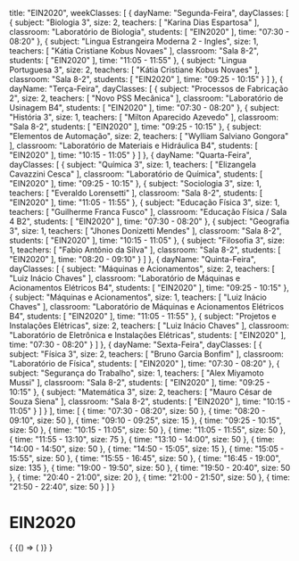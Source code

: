   title: "EIN2020",
  weekClasses: [
    {
      dayName: "Segunda-Feira",
      dayClasses: [
        {
          subject: "Biologia 3",
          size: 2,
          teachers: [
            "Karina Dias Espartosa"
          ],
          classroom: "Laboratório de Biologia",
          students: [
            "EIN2020"
          ],
          time: "07:30 - 08:20"
        },
        {
          subject: "Lingua Estrangeira Moderna 2 - Ingles",
          size: 1,
          teachers: [
            "Kátia Cristiane Kobus Novaes"
          ],
          classroom: "Sala 8-2",
          students: [
            "EIN2020"
          ],
          time: "11:05 - 11:55"
        },
        {
          subject: "Lingua Portuguesa 3",
          size: 2,
          teachers: [
            "Kátia Cristiane Kobus Novaes"
          ],
          classroom: "Sala 8-2",
          students: [
            "EIN2020"
          ],
          time: "09:25 - 10:15"
        }
      ]
    },
    {
      dayName: "Terça-Feira",
      dayClasses: [
        {
          subject: "Processos de Fabricação 2",
          size: 2,
          teachers: [
            "Novo PSS Mecânica"
          ],
          classroom: "Laboratório de Usinagem B4",
          students: [
            "EIN2020"
          ],
          time: "07:30 - 08:20"
        },
        {
          subject: "História 3",
          size: 1,
          teachers: [
            "Milton Aparecido Azevedo"
          ],
          classroom: "Sala 8-2",
          students: [
            "EIN2020"
          ],
          time: "09:25 - 10:15"
        },
        {
          subject: "Elementos de Automação",
          size: 2,
          teachers: [
            "Wylliam Salviano Gongora"
          ],
          classroom: "Laboratório de Materiais e Hidráulica B4",
          students: [
            "EIN2020"
          ],
          time: "10:15 - 11:05"
        }
      ]
    },
    {
      dayName: "Quarta-Feira",
      dayClasses: [
        {
          subject: "Química 3",
          size: 1,
          teachers: [
            "Elizangela Cavazzini Cesca"
          ],
          classroom: "Laboratório de Química",
          students: [
            "EIN2020"
          ],
          time: "09:25 - 10:15"
        },
        {
          subject: "Sociologia 3",
          size: 1,
          teachers: [
            "Everaldo Lorensetti"
          ],
          classroom: "Sala 8-2",
          students: [
            "EIN2020"
          ],
          time: "11:05 - 11:55"
        },
        {
          subject: "Educação Física 3",
          size: 1,
          teachers: [
            "Guilherme Franca Fusco"
          ],
          classroom: "Educação Física / Sala 4 B2",
          students: [
            "EIN2020"
          ],
          time: "07:30 - 08:20"
        },
        {
          subject: "Geografia 3",
          size: 1,
          teachers: [
            "Jhones Donizetti Mendes"
          ],
          classroom: "Sala 8-2",
          students: [
            "EIN2020"
          ],
          time: "10:15 - 11:05"
        },
        {
          subject: "Filosofia 3",
          size: 1,
          teachers: [
            "Fabio Antônio da Silva"
          ],
          classroom: "Sala 8-2",
          students: [
            "EIN2020"
          ],
          time: "08:20 - 09:10"
        }
      ]
    },
    {
      dayName: "Quinta-Feira",
      dayClasses: [
        {
          subject: "Máquinas e Acionamentos",
          size: 2,
          teachers: [
            "Luiz Inácio Chaves"
          ],
          classroom: "Laboratório de Máquinas e Acionamentos Elétricos B4",
          students: [
            "EIN2020"
          ],
          time: "09:25 - 10:15"
        },
        {
          subject: "Máquinas e Acionamentos",
          size: 1,
          teachers: [
            "Luiz Inácio Chaves"
          ],
          classroom: "Laboratório de Máquinas e Acionamentos Elétricos B4",
          students: [
            "EIN2020"
          ],
          time: "11:05 - 11:55"
        },
        {
          subject: "Projetos e Instalações Elétricas",
          size: 2,
          teachers: [
            "Luiz Inácio Chaves"
          ],
          classroom: "Laboratório de Eletrônica e Instalações Elétricas",
          students: [
            "EIN2020"
          ],
          time: "07:30 - 08:20"
        }
      ]
    },
    {
      dayName: "Sexta-Feira",
      dayClasses: [
        {
          subject: "Física 3",
          size: 2,
          teachers: [
            "Bruno Garcia Bonfim"
          ],
          classroom: "Laboratório de Física",
          students: [
            "EIN2020"
          ],
          time: "07:30 - 08:20"
        },
        {
          subject: "Segurança do Trabalho",
          size: 1,
          teachers: [
            "Alex Miyamoto Mussi"
          ],
          classroom: "Sala 8-2",
          students: [
            "EIN2020"
          ],
          time: "09:25 - 10:15"
        },
        {
          subject: "Matemática 3",
          size: 2,
          teachers: [
            "Mauro César de Souza Siena"
          ],
          classroom: "Sala 8-2",
          students: [
            "EIN2020"
          ],
          time: "10:15 - 11:05"
        }
      ]
    }
  ],
  time: [
    {
      time: "07:30 - 08:20",
      size: 50
    },
    {
      time: "08:20 - 09:10",
      size: 50
    },
    {
      time: "09:10 - 09:25",
      size: 15
    },
    {
      time: "09:25 - 10:15",
      size: 50
    },
    {
      time: "10:15 - 11:05",
      size: 50
    },
    {
      time: "11:05 - 11:55",
      size: 50
    },
    {
      time: "11:55 - 13:10",
      size: 75
    },
    {
      time: "13:10 - 14:00",
      size: 50
    },
    {
      time: "14:00 - 14:50",
      size: 50
    },
    {
      time: "14:50 - 15:05",
      size: 15
    },
    {
      time: "15:05 - 15:55",
      size: 50
    },
    {
      time: "15:55 - 16:45",
      size: 50
    },
    {
      time: "16:45 - 19:00",
      size: 135
    },
    {
      time: "19:00 - 19:50",
      size: 50
    },
    {
      time: "19:50 - 20:40",
      size: 50
    },
    {
      time: "20:40 - 21:00",
      size: 20
    },
    {
      time: "21:00 - 21:50",
      size: 50
    },
    {
      time: "21:50 - 22:40",
      size: 50
    }
  ]
}

# EIN2020

<div>
  {
    <BrowserOnly>
      {() => (
        <Grid
          title={data.title}
          weekClasses={data.weekClasses}
          time={data.time}
        />
      )}
    </BrowserOnly>
  }
</div>
